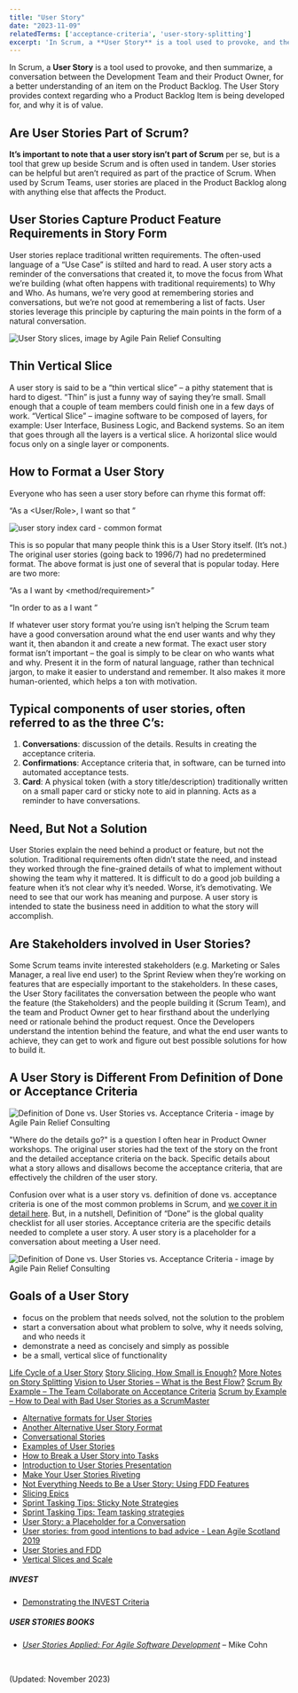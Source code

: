 ```yaml
---
title: "User Story"
date: "2023-11-09"
relatedTerms: ['acceptance-criteria', 'user-story-splitting']
excerpt: 'In Scrum, a **User Story** is a tool used to provoke, and then summarize, a conversation'
---
```


In Scrum, a **User Story** is a tool used to provoke, and then summarize, a conversation between the Development Team and their Product Owner, for a better understanding of an item on the Product Backlog. The User Story provides context regarding who a Product Backlog Item is being developed for, and why it is of value.

## Are User Stories Part of Scrum?

**It’s important to note that a user story isn’t part of Scrum** per se, but is a tool that grew up beside Scrum and is often used in tandem. User stories can be helpful but aren’t required as part of the practice of Scrum. When used by Scrum Teams, user stories are placed in the Product Backlog along with anything else that affects the Product.

## User Stories Capture Product Feature Requirements in Story Form

User stories replace traditional written requirements. The often-used language of a “Use Case” is stilted and hard to read. A user story acts a reminder of the conversations that created it, to move the focus from What we’re building (what often happens with traditional requirements) to Why and Who. As humans, we’re very good at remembering stories and conversations, but we’re not good at remembering a list of facts. User stories leverage this principle by capturing the main points in the form of a natural conversation.

![User Story slices, image by Agile Pain Relief Consulting](src/content/glossary/user-story/images/User-Story-slices.png)

## Thin Vertical Slice

A user story is said to be a “thin vertical slice” – a pithy statement that is hard to digest. “Thin” is just a funny way of saying they’re small. Small enough that a couple of team members could finish one in a few days of work. “Vertical Slice” – imagine software to be composed of layers, for example: User Interface, Business Logic, and Backend systems. So an item that goes through all the layers is a vertical slice. A horizontal slice would focus only on a single layer or components.

## How to Format a User Story

Everyone who has seen a user story before can rhyme this format off:

“As a <User/Role>, I want <to do something> so that <value>”

![user story index card - common format](src/content/glossary/user-story/images/user-story-index-card-blank.jpg)

This is so popular that many people think this is a User Story itself. (It’s not.) The original user stories (going back to 1996/7) had no predetermined format. The above format is just one of several that is popular today. Here are two more:

“As a <role> I want <business value> by <method/requirement>”

“In order to <achieve some value> as a <type of user> I want <some functionality>”

If whatever user story format you’re using isn’t helping the Scrum team have a good conversation around what the end user wants and why they want it, then abandon it and create a new format. The exact user story format isn’t important – the goal is simply to be clear on who wants what and why. Present it in the form of natural language, rather than technical jargon, to make it easier to understand and remember. It also makes it more human-oriented, which helps a ton with motivation.

## Typical components of user stories, often referred to as the three C’s:

1. **Conversations**: discussion of the details. Results in creating the acceptance criteria.
2. **Confirmations**: Acceptance criteria that, in software, can be turned into automated acceptance tests.
3. **Card**: A physical token (with a story title/description) traditionally written on a small paper card or sticky note to aid in planning. Acts as a reminder to have conversations.

## Need, But Not a Solution

User Stories explain the need behind a product or feature, but not the solution. Traditional requirements often didn’t state the need, and instead they worked through the fine-grained details of what to implement without showing the team why it mattered. It is difficult to do a good job building a feature when it’s not clear why it’s needed. Worse, it’s demotivating. We need to see that our work has meaning and purpose. A user story is intended to state the business need in addition to what the story will accomplish.

## Are Stakeholders involved in User Stories?

Some Scrum teams invite interested stakeholders (e.g. Marketing or Sales Manager, a real live end user) to the Sprint Review when they’re working on features that are especially important to the stakeholders. In these cases, the User Story facilitates the conversation between the people who want the feature (the Stakeholders) and the people building it (Scrum Team), and the team and Product Owner get to hear firsthand about the underlying need or rationale behind the product request. Once the Developers understand the intention behind the feature, and what the end user wants to achieve, they can get to work and figure out best possible solutions for how to build it.

## A User Story is Different From Definition of Done or Acceptance Criteria

![Definition of Done vs. User Stories vs. Acceptance Criteria - image by Agile Pain Relief Consulting](src/content/glossary/user-story/images/APR_Blog-Illustrations_Nov2019_AcceptanceCriteria_B_v2-1024x607.jpg)

"Where do the details go?" is a question I often hear in Product Owner workshops. The original user stories had the text of the story on the front and the detailed acceptance criteria on the back. Specific details about what a story allows and disallows become the acceptance criteria, that are effectively the children of the user story.

Confusion over what is a user story vs. definition of done vs. acceptance criteria is one of the most common problems in Scrum, and [we cover it in detail here](/blog/definition-of-done-user-stories-acceptance-criteria). But, in a nutshell, Definition of “Done” is the global quality checklist for all user stories. Acceptance criteria are the specific details needed to complete a user story. A user story is a placeholder for a conversation about meeting a User need.

![Definition of Done vs. User Stories vs. Acceptance Criteria - image by Agile Pain Relief Consulting](src/content/glossary/user-story/images/APR_Blog-Illustrations_Nov2019_AcceptanceCriteria_A_v2-1024x607.jpg)

## Goals of a User Story

- focus on the problem that needs solved, not the solution to the problem
- start a conversation about what problem to solve, why it needs solving, and who needs it
- demonstrate a need as concisely and simply as possible
- be a small, vertical slice of functionality

[Life Cycle of a User Story]((/blog/lifecycle-of-a-user-story))
[Story Slicing, How Small is Enough?]((/blog/story-slicing-how-small-is-enough))
[More Notes on Story Splitting]((/blog/more-notes-on-story-splitting))
[Vision to User Stories – What is the Best Flow?]((/blog/vision-to-user-stories-what-is-the-best-flow))
[Scrum By Example – The Team Collaborate on Acceptance Criteria]((/blog/scrummaster-tales-team-collaborate-acceptance-criteria))
[Scrum by Example – How to Deal with Bad User Stories as a ScrumMaster](/blog/deal-with-bad-scrum-user-stories-as-a-scrummaster)

<HighlightBox heading="Resource Links" variant="resourceLinks">

- [Alternative formats for User Stories](https://blog.crisp.se/2014/09/25/david-evans/as-a-i-want-so-that-considered-harmful)
- [Another Alternative User Story Format](https://jkwerner2.wordpress.com/2010/03/23/so-that-so-what/)
- [Conversational Stories](https://martinfowler.com/bliki/ConversationalStories.html)
- [Examples of User Stories](https://xp123.com/articles/example-user-stories-2020/)
- [How to Break a User Story into Tasks](http://www.softwareandi.com/2011/11/how-to-break-user-story-into-tasks.html)
- [Introduction to User Stories Presentation](https://www.mountaingoatsoftware.com/presentations/introduction-to-user-stories)
- [Make Your User Stories Riveting](https://www.infoq.com/presentations/user-stories-invest/)
- [Not Everything Needs to Be a User Story: Using FDD Features](https://www.mountaingoatsoftware.com/blog/not-everything-needs-to-be-a-user-story-using-fdd-features)
- [Slicing Epics](https://improvingflow.com/2024/02/21/slicing-epics.html)
- [Sprint Tasking Tips: Sticky Note Strategies](https://scrumcrazy.wordpress.com/2011/05/19/sprint-tasking-tips-sticky-note-strategies/)
- [Sprint Tasking Tips: Team tasking strategies](https://scrumcrazy.wordpress.com/2011/05/18/sprint-tasking-tips-team-tasking-strategies/)
- [User Story: a Placeholder for a Conversation](https://www.infoq.com/articles/user-story-conversation/)
- [User stories: from good intentions to bad advice - Lean Agile Scotland 2019](https://www.slideshare.net/slideshow/user-stories-from-good-intentions-to-bad-advice-lean-agile-scotland-2019/182397996)
- [User Stories and FDD](https://technicaldebt.com/user-stories-and-fdd/)
- [Vertical Slices and Scale](https://www.humanizingwork.com/vertical-slices-and-scale/)

##### INVEST

- [Demonstrating the INVEST Criteria](https://paulmboos.com/2015/09/17/demonstrating-the-invest-criteria/)

##### USER STORIES BOOKS

- [_User Stories Applied: For Agile Software Development_](https://www.amazon.com/User-Stories-Applied-Software-Development/dp/0321205685/&tag=notesfromatoo-20/&tag=notesfromatoo-20) – Mike Cohn

 

(Updated: November 2023)
</HighlightBox>
